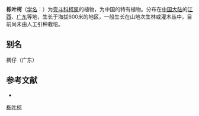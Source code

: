 {{Speciesbox
| name = 栎叶柯
| status = 
| status_system = 
| image =
| genus = Lithocarpus
| species = quercifolius
| authority = Huang et Y. T. Chang
}}

'''栎叶柯'''（[[学名|学名]]：{{lang|la|''Lithocarpus quercifolius''}}）为[[壳斗科|壳斗科]][[柯属|柯属]]的植物，为中国的特有植物。分布在[[中国大陆|中国大陆]]的[[江西|江西]]、[[广东|广东]]等地，生长于海拔600米的地区，一般生长在山地次生林或灌木丛中，目前尚未由人工引种栽培。

== 别名 ==
椆仔（广东）

== 参考文献 ==
<div class="references-small">
* {{cite web| url =http://www.bioinfo.cn/db05/KmzwSpecies.php?action=view&id=7966| title =栎叶柯| work =《中国高等植物数据库全库》| publisher =中国科学院微生物研究所| author =昆明植物研究所| accessdate =2009-02-24}}{{dead link|date=2018年3月 |bot=InternetArchiveBot |fix-attempted=yes }}
</div>
{{Taxonbar|from=Q11110377}}

[[Category:柯属|栎叶柯]]


{{植物小作品}}
